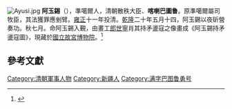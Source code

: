 [[File:Ayusi.jpg|thumb]]
'''阿玉錫'''（{{lang-mnc|ᠠᠶᡡᠰᡳ|v=Ayūsi|a=Ayvsi}}），準噶爾人，清朝散秩大臣、'''喀喇巴圖鲁'''。原準噶爾屬司牧臣，其法獲罪應剉臂。[[雍正|雍正]]十一年投清。[[乾隆|乾隆]]二十年五月十四，阿玉錫以夜斫營奏功。秋七月。命阿玉錫入覲，由畫工[[郎世寧|郎世寧]]肖其持矛盪寇之像畫成《阿玉錫持矛盪寇圖》，現藏於[[國立故宮博物院|國立故宮博物院]]。<ref>{{Cite web |url=http://catalog.digitalarchives.tw/dacs5/System/Exhibition/Detail.jsp?OID=1085272 |title=清郎世寧畫阿玉錫持矛盪寇圖卷 |accessdate=2010-12-30 |archive-date=2019-07-13 |archive-url=https://web.archive.org/web/20190713151122/http://catalog.digitalarchives.tw/item/00/10/8f/58.html |dead-url=no }}</ref>
{{Wide image|Langshiming mao.JPG|500px|[[郎世寧|郎世寧]]阿玉錫持矛蕩寇圖|dir=rtl}}
{{Wide image|畫阿玉錫持矛蕩寇圖.jpg|500px|[[郎世寧|郎世寧]]畫阿玉錫持矛蕩寇圖|dir=rtl}}

==參考文獻==
<div class="references-small">
<references></references>
</div>
[[Category:清朝軍事人物|Category:清朝軍事人物]]
[[Category:新疆人|Category:新疆人]]
[[Category:满字巴图鲁勇号|Category:满字巴图鲁勇号]]